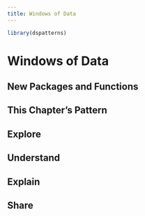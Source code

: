 ```yaml
---
title: Windows of Data
---
```


```r
library(dspatterns)
```

# Windows of Data

## New Packages and Functions  

## This Chapter's Pattern

## Explore

## Understand

## Explain

## Share


